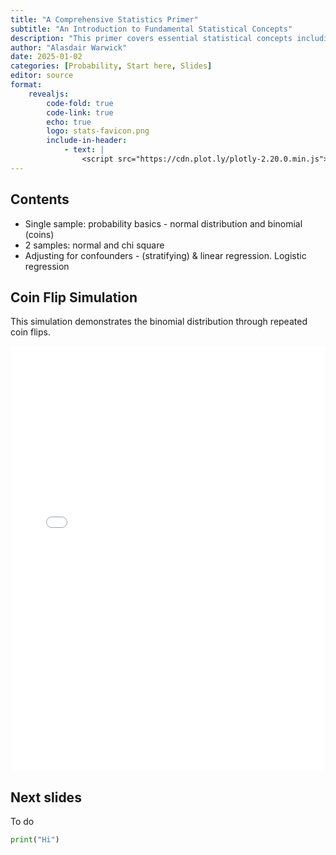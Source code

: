 ```yaml
---
title: "A Comprehensive Statistics Primer"
subtitle: "An Introduction to Fundamental Statistical Concepts"
description: "This primer covers essential statistical concepts including probability, distributions, hypothesis testing, and regression analysis."
author: "Alasdair Warwick"
date: 2025-01-02
categories: [Probability, Start here, Slides]
editor: source
format:
    revealjs:
        code-fold: true
        code-link: true
        echo: true
        logo: stats-favicon.png
        include-in-header:
            - text: |
                <script src="https://cdn.plot.ly/plotly-2.20.0.min.js"></script>
---
```


## Contents

- ⁠Single sample: probability basics - normal distribution and binomial (coins)
- ⁠⁠2 samples: normal and chi square
- Adjusting for confounders - (stratifying) & linear regression. Logistic regression

## Coin Flip Simulation {.scrollable}

This simulation demonstrates the binomial distribution through repeated coin flips.

::: {.column-page}
<iframe src="coin-flip.html" width="100%" height="680px" frameBorder="0"></iframe>
:::

## Next slides

To do

```python
print("Hi")
```
